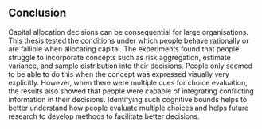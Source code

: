 ## Conclusion {#conclusion}

Capital allocation decisions can be consequential for large organisations. This
thesis tested the conditions under which people behave rationally or are
fallible when allocating capital. The experiments found that people struggle to
incorporate concepts such as risk aggregation, estimate variance, and sample
distribution into their decisions. People only seemed to be able to do this when
the concept was expressed visually very explicitly. However, when there were
multiple cues for choice evaluation, the results also showed that people were
capable of integrating conflicting information in their decisions. Identifying
such cognitive bounds helps to better understand how people evaluate multiple
choices and helps future research to develop methods to facilitate better
decisions.

\newpage

\printbibliography[segment=\therefsegment,heading=subbibintoc]
